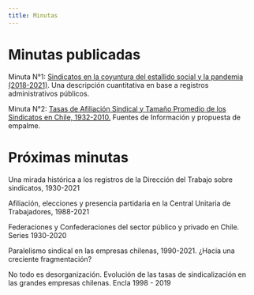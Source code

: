 ```yaml
---
title: Minutas
---
```


# Minutas publicadas

Minuta N°1: [Sindicatos en la coyuntura del estallido social y la pandemia (2018-2021)](https://github.com/nicolasrattor/Ventanilla_Sindicatos_DT/raw/main/Minuta1/Minuta1.pdf). Una descripción cuantitativa en base a registros administrativos públicos.

Minuta N°2: [Tasas de Afiliación Sindical y Tamaño Promedio de los Sindicatos en Chile, 1932-2010.](https://github.com/ObservatorioSindical/tasa_afiliacion_sindical/raw/main/afiliacion_sindical.pdf) Fuentes de Información y propuesta de empalme.


# Próximas minutas

Una mirada histórica a los registros de la Dirección del Trabajo sobre sindicatos, 1930-2021

Afiliación, elecciones y presencia partidaria en la Central Unitaria de Trabajadores, 1988-2021

Federaciones y Confederaciones del sector público y privado en Chile. Series 1930-2020

Paralelismo sindical en las empresas chilenas, 1990-2021. ¿Hacia una creciente fragmentación?

No todo es desorganización. Evolución de las tasas de sindicalización en las grandes empresas chilenas. Encla 1998 - 2019

